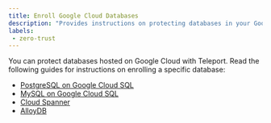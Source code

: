 ```yaml
---
title: Enroll Google Cloud Databases
description: "Provides instructions on protecting databases in your Google Cloud-managed infrastructure with Teleport."
labels:
 - zero-trust
---
```


You can protect databases hosted on Google Cloud with Teleport. Read the
following guides for instructions on enrolling a specific database:

- [PostgreSQL on Google Cloud SQL](postgres-cloudsql.mdx)
- [MySQL on Google Cloud SQL](mysql-cloudsql.mdx)
- [Cloud Spanner](spanner.mdx)
- [AlloyDB](alloydb.mdx)
